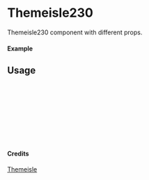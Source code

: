 
<Meta of={Themeisle230} title="Themeisle/Themeisle230" />

# Themeisle230

Themeisle230 component with different props.

#### Example

<Canvas of={Themeisle230.Primary} />

## Usage

```ts
import { Themeisle230 } from "yadl-ui";

const Example = () => {
  return (
      <Themeisle230 />
  );
};

export default Example;
```

#### Credits
[Themeisle](https://themeisle.com/illustrations/)
